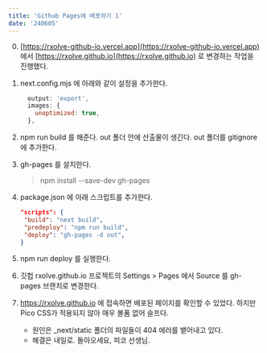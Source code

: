 ```yaml
---
title: 'Github Pages에 배포하기 1'
date: '240605'
---
```


0. [https://rxolve-github-io.vercel.app](https://rxolve-github-io.vercel.app) 에서 [https://rxolve.github.io](https://rxolve.github.io) 로 변경하는 작업을 진행했다.
1. next.config.mjs 에 아래와 같이 설정을 추가한다.

   ```javascript
     output: 'export',
     images: {
       unoptimized: true,
     },

   ```

2. npm run build 를 해준다. out 폴더 안에 산출물이 생긴다. out 폴더를 gitignore 에 추가한다.
3. gh-pages 를 설치한다.
   > npm install --save-dev gh-pages
4. package.json 에 아래 스크립트를 추가한다.
   ```json
   "scripts": {
    "build": "next build",
    "predeploy": "npm run build",
    "deploy": "gh-pages -d out",
   }
   ```
5. npm run deploy 를 실행한다.
6. 깃헙 rxolve.github.io 프로젝트의 Settings > Pages 에서 Source 를 gh-pages 브랜치로 변경한다.
7. https://rxolve.github.io 에 접속하면 배포된 페이지를 확인할 수 있었다. 하지만 Pico CSS가 적용되지 않아 매우 볼품 없어 슬프다.
   - 원인은 \_next/static 폴더의 파일들이 404 에러를 뱉어내고 있다.
   - 해결은 내일로. 돌아오세요, 피코 선생님.
